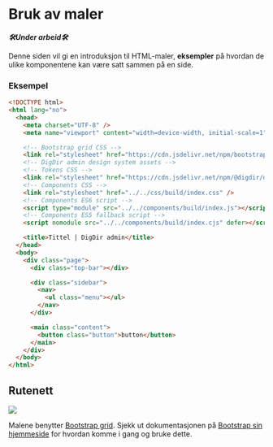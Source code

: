 
<Meta title="Admin/Maler/Introduksjon" />

# Bruk av maler

**_🛠Under arbeid🛠_**

Denne siden vil gi en introduksjon til HTML-maler, **eksempler** på hvordan de ulike komponentene kan være satt sammen på en side.

### Eksempel

```html
<!DOCTYPE html>
<html lang="no">
  <head>
    <meta charset="UTF-8" />
    <meta name="viewport" content="width=device-width, initial-scale=1" />

    <!-- Bootstrap grid CSS -->
    <link rel="stylesheet" href="https://cdn.jsdelivr.net/npm/bootstrap@5.1.3/dist/css/bootstrap-grid.min.css" integrity="sha512-q0LpKnEKG/pAf1qi1SAyX0lCNnrlJDjAvsyaygu07x8OF4CEOpQhBnYiFW6YDUnOOcyAEiEYlV4S9vEc6akTEw==" crossorigin="anonymous">
    <!-- DigDir admin design system assets -->
    <!-- Tokens CSS -->
    <link rel="stylesheet" href="https://cdn.jsdelivr.net/npm/@digdir/ds-tokens@1.0.0/build/tokens.css" integrity="sha512-5htQRUU45g6+gkzVWlzM8UZDjE29G3UpJOdftogFtxIoYR6Ml0BhNusY0DisFpS8g9YwBgClemi0PJq7nGwc+A==" crossorigin="anonymous"/>
    <!-- Components CSS -->
    <link rel="stylesheet" href="../../css/build/index.css" />
    <!-- Components ES6 script -->
    <script type="module" src="../../components/build/index.js"></script>
    <!-- Components ES5 fallback script -->
    <script nomodule src="../../components/build/index.cjs" defer></script>

    <title>Tittel | DigDir admin</title>
  </head>
  <body>
    <div class="page">
      <div class="top-bar"></div>

      <div class="sidebar">
        <nav>
          <ul class="menu"></ul>
        </nav>
      </div>

      <main class="content">
        <button class="button">button</button>
      </main>
    </div>
  </body>
</html>
```

## Rutenett

[![](https://img.shields.io/badge/Bootstrap-563D7C?style=for-the-badge&logo=bootstrap&logoColor=white)](https://getbootstrap.com/)

Malene benytter [Bootstrap grid](https://getbootstrap.com/docs/5.0/layout/grid/). 
Sjekk ut dokumentasjonen på [Bootstrap sin hjemmeside](https://getbootstrap.com/) for hvordan komme i gang og bruke dette.